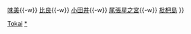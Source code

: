 {{鐵道路線
| 模板名稱 = 城北線
| 名稱 = [[東海交通事業]] [[城北線 (東海交通事業)|城北線]]
| 代表色 = #f77321
| 背景顏色 = #FFFFFF
| 車站列表 = [[勝川站|勝川]]{{-w}} [[味美站 (東海交通事業)|味美]]{{-w}} [[比良站 (愛知縣)|比良]]{{-w}} [[小田井站|小田井]]{{-w}} [[尾張星之宮站|尾張星之宮]]{{-w}} [[枇杷島站|枇杷島]]
}}<noinclude>
[[Category:日本鐵路路線模板|Tokai]]
[[Category:東海交通事業|*]]
</noinclude>